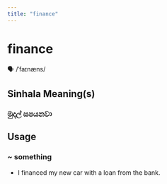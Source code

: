 ```yaml
---
title: "finance"
---
```


# finance

🗣️ /ˈfaɪnæns/

## Sinhala Meaning(s)

### මුදල් සපයනවා

## Usage

### ~ something

- I financed my new car with a loan from the bank.

